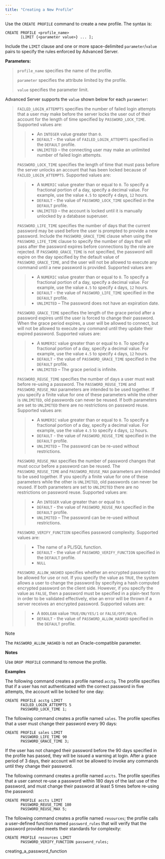 ```yaml
---
title: "Creating a New Profile"
---
```


<div id="creating_a_new_profile" class="registered_link"></div>


Use the `CREATE PROFILE` command to create a new profile. The syntax is:

    CREATE PROFILE <profile_name>
           [LIMIT {<parameter value>} ... ];

Include the `LIMIT` clause and one or more space-delimited `parameter`/`value` pairs to specify the rules enforced by Advanced Server.

**Parameters:**

> `profile_name` specifies the name of the profile.
>
> `parameter` specifies the attribute limited by the profile.
>
> `value` specifies the parameter limit.

Advanced Server supports the `value` shown below for each `parameter`:

> `FAILED_LOGIN_ATTEMPTS` specifies the number of failed login attempts that a user may make before the server locks the user out of their account for the length of time specified by `PASSWORD_LOCK_TIME`. Supported values are:
>
> > -   An `INTEGER` value greater than `0`.
> > -   `DEFAULT` - the value of `FAILED_LOGIN_ATTEMPTS` specified in the `DEFAULT` profile.
> > -   `UNLIMITED` – the connecting user may make an unlimited number of failed login attempts.
>
> `PASSWORD_LOCK_TIME` specifies the length of time that must pass before the server unlocks an account that has been locked because of `FAILED_LOGIN_ATTEMPTS`. Supported values are:
>
> > -   A `NUMERIC` value greater than or equal to `0`. To specify a fractional portion of a day, specify a decimal value. For example, use the value `4.5` to specify `4` days, `12` hours.
> > -   `DEFAULT` - the value of `PASSWORD_LOCK_TIME` specified in the `DEFAULT` profile.
> > -   `UNLIMITED` – the account is locked until it is manually unlocked by a database superuser.
>
> `PASSWORD_LIFE_TIME` specifies the number of days that the current password may be used before the user is prompted to provide a new password. Include the `PASSWORD_GRACE_TIME` clause when using the `PASSWORD_LIFE_TIME` clause to specify the number of days that will pass after the password expires before connections by the role are rejected. If `PASSWORD_GRACE_TIME` is not specified, the password will expire on the day specified by the default value of `PASSWORD_GRACE_TIME`, and the user will not be allowed to execute any command until a new password is provided. Supported values are:
>
> > -   A `NUMERIC` value greater than or equal to `0`. To specify a fractional portion of a day, specify a decimal value. For example, use the value `4.5` to specify `4` days, `12` hours.
> > -   `DEFAULT` - the value of `PASSWORD_LIFE_TIME` specified in the `DEFAULT` profile.
> > -   `UNLIMITED` – The password does not have an expiration date.
>
> `PASSWORD_GRACE_TIME` specifies the length of the grace period after a password expires until the user is forced to change their password. When the grace period expires, a user will be allowed to connect, but will not be allowed to execute any command until they update their expired password. Supported values are:
>
> > -   A `NUMERIC` value greater than or equal to `0`. To specify a fractional portion of a day, specify a decimal value. For example, use the value `4.5` to specify `4` days, `12` hours.
> > -   `DEFAULT` - the value of `PASSWORD_GRACE_TIME` specified in the `DEFAULT` profile.
> > -   `UNLIMITED` – The grace period is infinite.
>
> `PASSWORD_REUSE_TIME` specifies the number of days a user must wait before re-using a password. The `PASSWORD_REUSE_TIME` and `PASSWORD_REUSE_MAX` parameters are intended to be used together. If you specify a finite value for one of these parameters while the other is `UNLIMITED`, old passwords can never be reused. If both parameters are set to `UNLIMITED` there are no restrictions on password reuse. Supported values are:
>
> > -   A `NUMERIC` value greater than or equal to `0`. To specify a fractional portion of a day, specify a decimal value. For example, use the value `4.5` to specify `4` days, `12` hours.
> > -   `DEFAULT` - the value of `PASSWORD_REUSE_TIME` specified in the `DEFAULT` profile.
> > -   `UNLIMITED` – The password can be re-used without restrictions.
>
> `PASSWORD_REUSE_MAX` specifies the number of password changes that must occur before a password can be reused. The `PASSWORD_REUSE_TIME` and `PASSWORD_REUSE_MAX` parameters are intended to be used together. If you specify a finite value for one of these parameters while the other is `UNLIMITED`, old passwords can never be reused. If both parameters are set to `UNLIMITED` there are no restrictions on password reuse. Supported values are:
>
> > -   An `INTEGER` value greater than or equal to `0`.
> > -   `DEFAULT` - the value of `PASSWORD_REUSE_MAX` specified in the `DEFAULT` profile.
> > -   `UNLIMITED` – The password can be re-used without restrictions.
>
> `PASSWORD_VERIFY_FUNCTION` specifies password complexity. Supported values are:
>
> > -   The name of a PL/SQL function.
> > -   `DEFAULT` - the value of `PASSWORD_VERIFY_FUNCTION` specified in the `DEFAULT` profile.
> > -   `NULL`
>
> `PASSWORD_ALLOW_HASHED` specifies whether an encrypted password to be allowed for use or not. If you specify the value as `TRUE`, the system allows a user to change the password by specifying a hash computed encrypted password on the client side. However, if you specify the value as `FALSE`, then a password must be specified in a plain-text form in order to be validated effectively, else an error will be thrown if a server receives an encrypted password. Supported values are:
>
> > -   A `BOOLEAN` value `TRUE/ON/YES/1` or `FALSE/OFF/NO/0`.
> > -   `DEFAULT` - the value of `PASSWORD_ALLOW_HASHED` specified in the `DEFAULT` profile.

<div class="note">

<div class="title">

Note

</div>

The `PASSWORD_ALLOW_HASHED` is not an Oracle-compatible parameter.

</div>

**Notes**

Use `DROP PROFILE` command to remove the profile.

**Examples**

The following command creates a profile named `acctg`. The profile specifies that if a user has not authenticated with the correct password in five attempts, the account will be locked for one day:

    CREATE PROFILE acctg LIMIT
           FAILED_LOGIN_ATTEMPTS 5
           PASSWORD_LOCK_TIME 1;

The following command creates a profile named `sales`. The profile specifies that a user must change their password every 90 days:

    CREATE PROFILE sales LIMIT
           PASSWORD_LIFE_TIME 90
           PASSWORD_GRACE_TIME 3;

If the user has not changed their password before the 90 days specified in the profile has passed, they will be issued a warning at login. After a grace period of 3 days, their account will not be allowed to invoke any commands until they change their password.

The following command creates a profile named `accts`. The profile specifies that a user cannot re-use a password within 180 days of the last use of the password, and must change their password at least 5 times before re-using the password:

    CREATE PROFILE accts LIMIT
           PASSWORD_REUSE_TIME 180
           PASSWORD_REUSE_MAX 5;

The following command creates a profile named `resources`; the profile calls a user-defined function named `password_rules` that will verify that the password provided meets their standards for complexity:

    CREATE PROFILE resources LIMIT
           PASSWORD_VERIFY_FUNCTION password_rules;

<div class="toctree" maxdepth="3">

creating\_a\_password\_function

</div>
